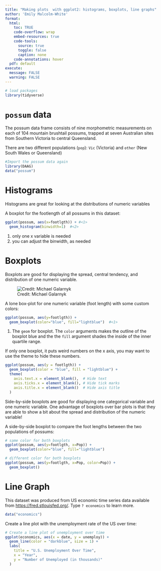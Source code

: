 ```yaml
---
title: "Making plots  with ggplot2: histograms, boxplots, line graphs"
author: 'Emily Malcolm-White'
format:
  html: 
    toc: TRUE
    code-overflow: wrap
    embed-resources: true
    code-tools:
      source: true
      toggle: false
      caption: none
    code-annotations: hover
  pdf: default
execute: 
  message: FALSE
  warning: FALSE
---
```



```r
# load packages
library(tidyverse)
```

# `possum` data

The possum data frame consists of nine morphometric measurements on each of 104 mountain brushtail possums, trapped at seven Australian sites from Southern Victoria to central Queensland.

There are two different populations (`pop`):  `Vic` (Victoria) and `other` (New South Wales or Queensland)

```r
#Import the possum data again
library(DAAG)
data("possum")
```


# Histograms

:::callout-tip
Histograms are great for looking at the distributions of numeric variables
:::

A boxplot for the footlength of all possums in this dataset: 

```r
ggplot(possum, aes(x=footlgth)) + #<1> 
  geom_histogram(binwidth=1)  #<2>
```

1. only one x variable is needed
2. you can adjust the binwidth, as needed


# Boxplots

:::callout-tip
Boxplots are good for displaying the spread, central tendency, and distribution of one numeric variable. 
:::

![Credit: Michael Galarnyk](https://miro.medium.com/max/9000/1*2c21SkzJMf3frPXPAR_gZA.png)

A lone box-plot for one numeric variable (foot length) with some custom colors: 

```r
ggplot(possum, aes(y=footlgth)) +
  geom_boxplot(color="blue", fill="lightblue")  #<1> 
```

1. The `geom` for boxplot. The `color` arguments makes the outline of the boxplot blue and the the `fill` argument shades the inside of the inner quartile range. 

:::{callout-tip}

If only one boxplot, it puts weird numbers on the x axis, you may want to use the theme to hide these numbers. 

```r
ggplot(possum, aes(y = footlgth)) +
  geom_boxplot(color = "blue", fill = "lightblue") +
  theme(
    axis.text.x = element_blank(),  # Hide text
    axis.ticks.x = element_blank(), # Hide tick marks
    axis.title.x = element_blank()  # Hide axis title
  )
```

:::

:::callout-tip
Side-by-side boxplots are good for displaying one categorical variable and one numeric variable. One advantage of boxplots over bar plots is that they are able to show a bit about the spread and distribution of the numeric variable! 
:::

A side-by-side boxplot to compare the foot lengths between the two populations of possums: 

```r
# same color for both boxplots
ggplot(possum, aes(y=footlgth, x=Pop)) +
  geom_boxplot(color="blue", fill="lightblue")

# different color for both boxplots
ggplot(possum, aes(y=footlgth, x=Pop, color=Pop)) +
  geom_boxplot()
```

# Line Graph

This dataset was produced from US economic time series data available from [https://fred.stlouisfed.org/](https://fred.stlouisfed.org/). Type `? economics` to learn more. 

```r
data("economics")
```

Create a line plot with the unemployment rate of the US over time: 

```r
# Create a line plot of unemployment over time
ggplot(economics, aes(x = date, y = unemploy)) +
  geom_line(color = "darkblue", size = 1) +
  labs(
    title = "U.S. Unemployment Over Time",
    x = "Year",
    y = "Number of Unemployed (in thousands)"
  ) 
```


